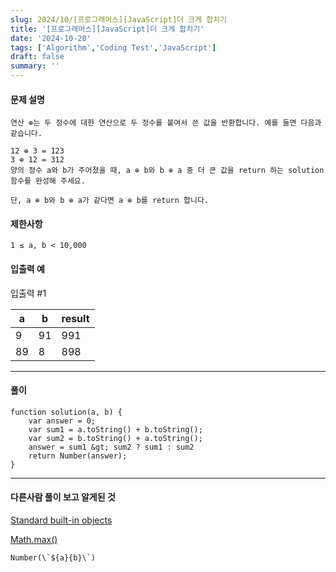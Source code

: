 ```yaml
---
slug: 2024/10/[프로그래머스][JavaScript]더 크게 합치기
title: '[프로그래머스][JavaScript]더 크게 합치기'
date: '2024-10-20'
tags: ['Algorithm','Coding Test','JavaScript']
draft: false
summary: ''
---
```

#### 문제 설명
````
연산 ⊕는 두 정수에 대한 연산으로 두 정수를 붙여서 쓴 값을 반환합니다. 예를 들면 다음과 같습니다.

12 ⊕ 3 = 123
3 ⊕ 12 = 312
양의 정수 a와 b가 주어졌을 때, a ⊕ b와 b ⊕ a 중 더 큰 값을 return 하는 solution 함수를 완성해 주세요.

단, a ⊕ b와 b ⊕ a가 같다면 a ⊕ b를 return 합니다.
````
#### 제한사항
    1 ≤ a, b < 10,000
#### 입출력 예
입출력 #1

|a	| b	|result|
|---|---|------|
|9	|91	|991|
|89	|8	|898|

---
#### 풀이
````
function solution(a, b) {
    var answer = 0;    
    var sum1 = a.toString() + b.toString();
    var sum2 = b.toString() + a.toString();
    answer = sum1 &gt; sum2 ? sum1 : sum2
    return Number(answer);
}
````
---
#### 다른사람 풀이 보고 알게된 것
[Standard built-in objects](https://developer.mozilla.org/en-US/docs/Web/JavaScript/Reference/Global_Objects/Math)

[Math.max()](https://developer.mozilla.org/en-US/docs/Web/JavaScript/Reference/Global_Objects/Math/max)
````
Number(\`${a}{b}\`)
````